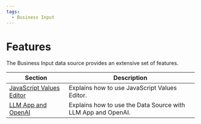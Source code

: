 ```yaml
---
tags:
  - Business Input
---
```


# Features

The Business Input data source provides an extensive set of features.

| Section                             | Description                                                  |
| ----------------------------------- | ------------------------------------------------------------ |
| [JavaScript Values Editor](../code) | Explains how to use JavaScript Values Editor.                |
| [LLM App and OpenAI](../llm-app)    | Explains how to use the Data Source with LLM App and OpenAI. |
